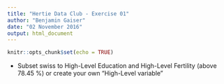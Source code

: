 ```yaml
---
title: "Hertie Data Club - Exercise 01"
author: "Benjamin Gaiser"
date: "02 November 2016"
output: html_document
---
```


```r
knitr::opts_chunk$set(echo = TRUE)
```

- Subset swiss to High-Level Education and High-Level Fertility (above 78.45 %) or create your own "High-Level variable"